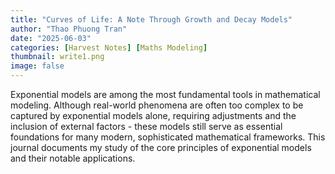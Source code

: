 ```yaml
---
title: "Curves of Life: A Note Through Growth and Decay Models"
author: "Thao Phuong Tran"
date: "2025-06-03"
categories: [Harvest Notes] [Maths Modeling]
thumbnail: write1.png
image: false
---
```


Exponential models are among the most fundamental tools in mathematical modeling. Although real-world phenomena are often too complex to be captured by exponential models alone, requiring adjustments and the inclusion of external factors - these models still serve as essential foundations for many modern, sophisticated mathematical frameworks. This journal documents my study of the core principles of exponential models and their notable applications. 
